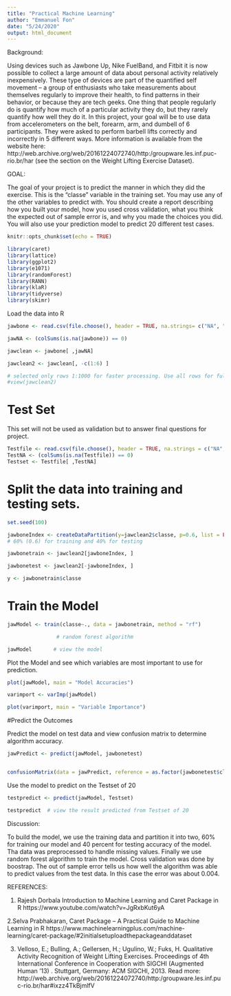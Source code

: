 ```yaml
---
title: "Practical Machine Learning"
author: "Emmanuel Fon"
date: "5/24/2020"
output: html_document
---
```


Background:

Using devices such as Jawbone Up, Nike FuelBand, and Fitbit it is now possible to collect a large amount of data about personal activity relatively inexpensively. These type of devices are part of the quantified self movement – a group of enthusiasts who take measurements about themselves regularly to improve their health, to find patterns in their behavior, or because they are tech geeks. One thing that people regularly do is quantify how much of a particular activity they do, but they rarely quantify how well they do it. In this project, your goal will be to use data from accelerometers on the belt, forearm, arm, and dumbell of 6 participants. They were asked to perform barbell lifts correctly and incorrectly in 5 different ways. More information is available from the website here: http://web.archive.org/web/20161224072740/http:/groupware.les.inf.puc-rio.br/har (see the section on the Weight Lifting Exercise Dataset).


GOAL:

The goal of your project is to predict the manner in which they did the exercise. This is the "classe" variable in the training set. You may use any of the other variables to predict with. You should create a report describing how you built your model, how you used cross validation, what you think the expected out of sample error is, and why you made the choices you did. You will also use your prediction model to predict 20 different test cases.

```r
knitr::opts_chunk$set(echo = TRUE)
```

```r
library(caret) 
library(lattice)
library(ggplot2)
library(e1071)
library(randomForest)
library(RANN)
library(klaR)
library(tidyverse)
library(skimr)
```
Load the data into R


```r
jawbone <- read.csv(file.choose(), header = TRUE, na.strings= c("NA", "#DIV/0!", ""))#, "#DIV/0!")) # file.choose() on prompt CHOOSE FILE

jawNA <- (colSums(is.na(jawbone)) == 0)

jawclean <- jawbone[ ,jawNA]

jawclean2 <- jawclean[, -c(1:6) ] 

# selected only rows 1:1000 for faster processing. Use all rows for full dataset
#view(jawclean2)
```

# Test Set
This set will not be used as validation but to answer final questions for project.

```r
Testfile <- read.csv(file.choose(), header = TRUE, na.strings = c("NA", "#DIV/0!", ""))
TestNA <- (colSums(is.na(Testfile)) == 0)
Testset <- Testfile[ ,TestNA]

```



# Split the data into training and testing sets.

```r
set.seed(100)

jawboneIndex <- createDataPartition(y=jawclean2$classe, p=0.6, list = FALSE) 
# 60% (0.6) for training and 40% for testing

jawbonetrain <- jawclean2[jawboneIndex, ]

jawbonetest <- jawclean2[-jawboneIndex, ]

y <- jawbonetrain$classe
```



# Train the Model


```r
jawModel <- train(classe~., data = jawbonetrain, method = "rf") 

                # random forest algorithm

jawModel       # view the model
```




Plot the Model and see which variables are most important to use for prediction.

```r
plot(jawModel, main = "Model Accuracies")

varimport <- varImp(jawModel)

plot(varimport, main = "Variable Importance")
```




#Predict the Outcomes

Predict the model on test data and view confusion matrix to determine algorithm accuracy.

```r

jawPredict <- predict(jawModel, jawbonetest)


confusionMatrix(data = jawPredict, reference = as.factor(jawbonetest$classe) )

```





Use the model to predict on the Testset of 20

```r

testpredict <- predict(jawModel, Testset)

testpredict  # view the result predicted from Testset of 20

```






Discussion:

To build the model, we use the training data and partition it into two, 60% for training our model and 40 percent for testing accuracy of the model. Tha data was preprocessed to handle missing values. Finally we use random forest algorithm to train the model. Cross validation was done by boostrap. The out of sample error tells us how well the algorithm was able to predict values from the test data. In this case the error was about 0.004. 






REFERENCES:

1. Rajesh Dorbala
Introduction to Machine Learning and Caret Package in R    https://www.youtube.com/watch?v=JgRxbKut6yA


2.Selva Prabhakaran, Caret Package – A Practical Guide to Machine Learning in R https://www.machinelearningplus.com/machine-learning/caret-package/#2initialsetuploadthepackageanddataset



3. Velloso, E.; Bulling, A.; Gellersen, H.; Ugulino, W.; Fuks, H. Qualitative Activity Recognition of Weight Lifting Exercises. Proceedings of 4th International Conference in Cooperation with SIGCHI (Augmented Human '13) . Stuttgart, Germany: ACM SIGCHI, 2013.
Read more: http://web.archive.org/web/20161224072740/http:/groupware.les.inf.puc-rio.br/har#ixzz4TkBjmlfV









